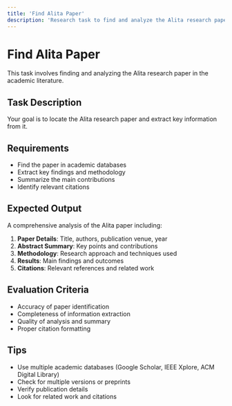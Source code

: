```yaml
---
title: 'Find Alita Paper'
description: 'Research task to find and analyze the Alita research paper'
---
```


# Find Alita Paper

This task involves finding and analyzing the Alita research paper in the academic literature.

## Task Description

Your goal is to locate the Alita research paper and extract key information from it.

## Requirements

- Find the paper in academic databases
- Extract key findings and methodology
- Summarize the main contributions
- Identify relevant citations

## Expected Output

A comprehensive analysis of the Alita paper including:

1. **Paper Details**: Title, authors, publication venue, year
2. **Abstract Summary**: Key points and contributions
3. **Methodology**: Research approach and techniques used
4. **Results**: Main findings and outcomes
5. **Citations**: Relevant references and related work

## Evaluation Criteria

- Accuracy of paper identification
- Completeness of information extraction
- Quality of analysis and summary
- Proper citation formatting

## Tips

- Use multiple academic databases (Google Scholar, IEEE Xplore, ACM Digital Library)
- Check for multiple versions or preprints
- Verify publication details
- Look for related work and citations
